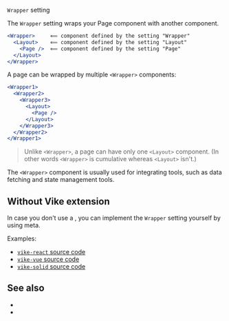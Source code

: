
<ImplementedBy>`Wrapper` setting</ImplementedBy>

The `Wrapper` setting wraps your <Link href="/Page">Page component</Link> with another component.

```jsx
<Wrapper>     ⟸ component defined by the setting "Wrapper"
  <Layout>    ⟸ component defined by the setting "Layout"
    <Page />  ⟸ component defined by the setting "Page"
  </Layout>
</Wrapper>
```

A page can be wrapped by multiple `<Wrapper>` components:

```jsx
<Wrapper1>
  <Wrapper2>
    <Wrapper3>
      <Layout>
        <Page />
      </Layout>
    </Wrapper3>
  </Wrapper2>
</Wrapper1>
```

> Unlike `<Wrapper>`, a page can have only one <Link href="/Layout">`<Layout>`</Link> component. (In other words `<Wrapper>` is cumulative whereas `<Layout>` isn't.)

The `<Wrapper>` component is usually used for integrating tools, such as data fetching and state management tools.


## Without Vike extension

In case you don't use a <UiFrameworkVikeExtension />, you can implement the `Wrapper` setting yourself by using <Link href="/meta">meta</Link>.

Examples:

 - [`vike-react` source code](https://github.com/vikejs/vike-react/blob/main/packages/vike-react)
 - [`vike-vue` source code](https://github.com/vikejs/vike-vue/blob/main/packages/vike-vue)
 - [`vike-solid` source code](https://github.com/vikejs/vike-solid/blob/main/vike-solid)


## See also

- <Link href="/Layout" />
- <Link href="/Page" />
